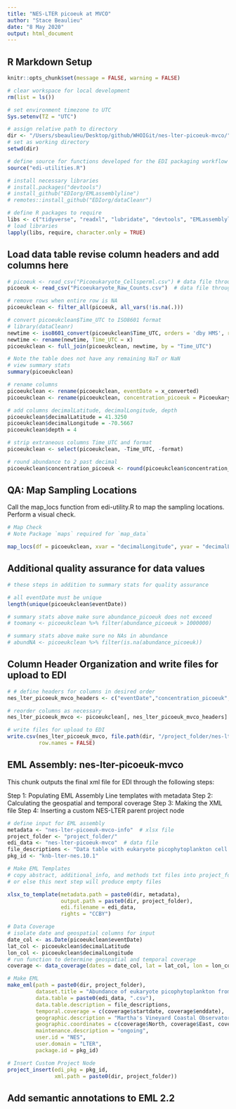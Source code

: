 ```yaml
---
title: "NES-LTER picoeuk at MVCO"
author: "Stace Beaulieu"
date: "8 May 2020"
output: html_document
---
```


## R Markdown Setup

```r
knitr::opts_chunk$set(message = FALSE, warning = FALSE)

# clear workspace for local development
rm(list = ls())

# set environment timezone to UTC
Sys.setenv(TZ = "UTC")

# assign relative path to directory
dir <- "/Users/sbeaulieu/Desktop/github/WHOIGit/nes-lter-picoeuk-mvco/" 
# set as working directory
setwd(dir)

# define source for functions developed for the EDI packaging workflow
source("edi-utilities.R")

# install necessary libraries
# install.packages("devtools")
# install_github("EDIorg/EMLassemblyline")
# remotes::install_github("EDIorg/dataCleanr")

# define R packages to require
libs <- c("tidyverse", "readxl", "lubridate", "devtools", "EMLassemblyline", "EML", "maps", "xml2", "dataCleanr")
# load libraries
lapply(libs, require, character.only = TRUE)
```

## Load data table revise column headers and add columns here

```r

# picoeuk <- read_csv("Picoeukaryote_Cellsperml.csv") # data file through 2016
picoeuk <- read_csv("Picoeukaryote_Raw_Counts.csv")  # data file through 2018

# remove rows when entire row is NA
picoeukclean <- filter_all(picoeuk, all_vars(!is.na(.)))

# convert picoeukclean$Time_UTC to ISO8601 format
# library(dataCleanr)
newtime <- iso8601_convert(picoeukclean$Time_UTC, orders = 'dby HMS', return.format = TRUE)
newtime <- rename(newtime, Time_UTC = x)
picoeukclean <- full_join(picoeukclean, newtime, by = "Time_UTC")

# Note the table does not have any remaining NaT or NaN
# view summary stats
summary(picoeukclean)

# rename columns
picoeukclean <- rename(picoeukclean, eventDate = x_converted)
picoeukclean <- rename(picoeukclean, concentration_picoeuk = Picoeukaryote_Concentration_Cells_per_mL)

# add columns decimalLatitude, decimalLongitude, depth
picoeukclean$decimalLatitude = 41.3250
picoeukclean$decimalLongitude = -70.5667
picoeukclean$depth = 4

# strip extraneous columns Time_UTC and format
picoeukclean <- select(picoeukclean, -Time_UTC, -format)

# round abundance to 2 past decimal
picoeukclean$concentration_picoeuk <- round(picoeukclean$concentration_picoeuk, digits = 2)

```


## QA: Map Sampling Locations

Call the map_locs function from edi-utility.R to map the sampling locations. Perform a visual check.

```r

# Map Check
# Note Package `maps` required for `map_data`

map_locs(df = picoeukclean, xvar = "decimalLongitude", yvar = "decimalLatitude", region = "transect", colorvar = NULL)


```

## Additional quality assurance for data values

```r
# these steps in addition to summary stats for quality assurance

# all eventDate must be unique
length(unique(picoeukclean$eventDate))

# summary stats above make sure abundance_picoeuk does not exceed
# toomany <- picoeukclean %>% filter(abundance_picoeuk > 1000000)

# summary stats above make sure no NAs in abundance
# abundNA <- picoeukclean %>% filter(is.na(abundance_picoeuk))


```

## Column Header Organization and write files for upload to EDI
```r
# # define headers for columns in desired order
nes_lter_picoeuk_mvco_headers <- c("eventDate","concentration_picoeuk", "decimalLatitude","decimalLongitude","depth")

# reorder columns as necessary
nes_lter_picoeuk_mvco <- picoeukclean[, nes_lter_picoeuk_mvco_headers]

# write files for upload to EDI
write.csv(nes_lter_picoeuk_mvco, file.path(dir, "/project_folder/nes-lter-picoeuk-mvco.csv"),
          row.names = FALSE)

```


## EML Assembly: nes-lter-picoeuk-mvco

This chunk outputs the final xml file for EDI through the following steps:

Step 1: Populating EML Assembly Line templates with metadata
Step 2: Calculating the geospatial and temporal coverage 
Step 3: Making the XML file 
Step 4: Inserting a custom NES-LTER parent project node 

```r

# define input for EML assembly
metadata <- "nes-lter-picoeuk-mvco-info"  # xlsx file
project_folder <- "project_folder/"
edi_data <- "nes-lter-picoeuk-mvco"  # data file
file_descriptions <- "Data table with eukaryote picophytoplankton cell concentration and time sampled"
pkg_id <- "knb-lter-nes.10.1"

# Make EML Templates
# copy abstract, additional_info, and methods txt files into project_folder
# or else this next step will produce empty files

xlsx_to_template(metadata.path = paste0(dir, metadata),
                 output.path = paste0(dir, project_folder),
                 edi.filename = edi_data,
                 rights = "CCBY")

# Data Coverage
# isolate date and geospatial columns for input
date_col <- as.Date(picoeukclean$eventDate)
lat_col <- picoeukclean$decimalLatitude
lon_col <- picoeukclean$decimalLongitude
# run function to determine geospatial and temporal coverage
coverage <- data_coverage(dates = date_col, lat = lat_col, lon = lon_col)

# Make EML
make_eml(path = paste0(dir, project_folder),
         dataset.title = "Abundance of eukaryote picophytoplankton from a moored submersible flow cytometer at Martha's Vineyard Coastal Observatory, ongoing since 2003",
         data.table = paste0(edi_data, ".csv"),
         data.table.description = file_descriptions,
         temporal.coverage = c(coverage$startdate, coverage$enddate),
         geographic.description = "Martha's Vineyard Coastal Observatory",
         geographic.coordinates = c(coverage$North, coverage$East, coverage$South, coverage$West),
         maintenance.description = "ongoing",
         user.id = "NES",
         user.domain = "LTER",
         package.id = pkg_id)

# Insert Custom Project Node
project_insert(edi_pkg = pkg_id, 
               xml.path = paste0(dir, project_folder))
```

## Add semantic annotations to EML 2.2
